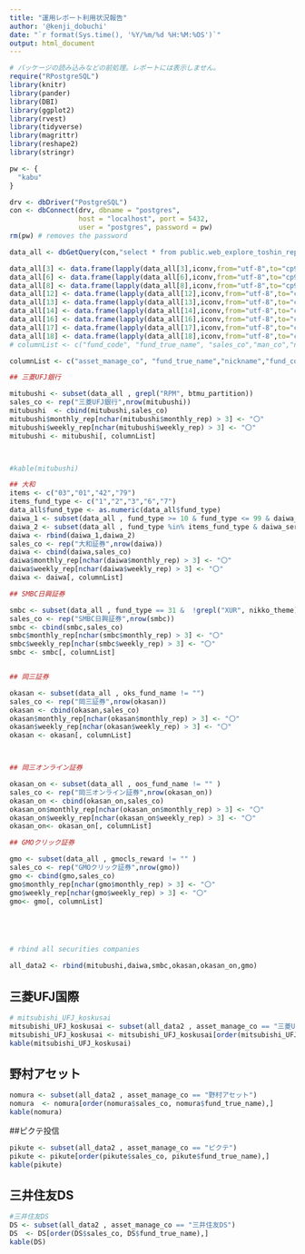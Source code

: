 ```yaml
---
title: "運用レポート利用状況報告"
author: '@kenji_dobuchi'
date: "`r format(Sys.time(), '%Y/%m/%d %H:%M:%OS')`"
output: html_document
---
```


```r
# パッケージの読み込みなどの前処理。レポートには表示しません。
require("RPostgreSQL")
library(knitr)
library(pander)
library(DBI)
library(ggplot2)
library(rvest)
library(tidyverse)
library(magrittr)
library(reshape2)
library(stringr)

pw <- {
  "kabu"
}

drv <- dbDriver("PostgreSQL")
con <- dbConnect(drv, dbname = "postgres",
                 host = "localhost", port = 5432,
                 user = "postgres", password = pw)
rm(pw) # removes the password

data_all <- dbGetQuery(con,"select * from public.web_explore_toshin_rep")

data_all[3] <- data.frame(lapply(data_all[3],iconv,from="utf-8",to="cp932"))
data_all[6] <- data.frame(lapply(data_all[6],iconv,from="utf-8",to="cp932"))
data_all[8] <- data.frame(lapply(data_all[8],iconv,from="utf-8",to="cp932"))
data_all[12] <- data.frame(lapply(data_all[12],iconv,from="utf-8",to="cp932"))
data_all[13] <- data.frame(lapply(data_all[13],iconv,from="utf-8",to="cp932"))
data_all[14] <- data.frame(lapply(data_all[14],iconv,from="utf-8",to="cp932"))
data_all[16] <- data.frame(lapply(data_all[16],iconv,from="utf-8",to="cp932"))
data_all[17] <- data.frame(lapply(data_all[17],iconv,from="utf-8",to="cp932"))
data_all[18] <- data.frame(lapply(data_all[18],iconv,from="utf-8",to="cp932"))
# columnList <- c("fund_code", "fund_true_name", "sales_co","man_co","nickname","weekly_rep","monthly_rep")

columnList <- c("asset_manage_co", "fund_true_name","nickname","fund_code","sales_co","weekly_rep","monthly_rep")

## 三菱UFJ銀行

mitubushi <- subset(data_all , grepl("RPM", btmu_partition))
sales_co <- rep("三菱UFJ銀行",nrow(mitubushi))
mitubushi  <- cbind(mitubushi,sales_co)
mitubushi$monthly_rep[nchar(mitubushi$monthly_rep) > 3] <- "〇"
mitubushi$weekly_rep[nchar(mitubushi$weekly_rep) > 3] <- "〇"
mitubushi <- mitubushi[, columnList]



#kable(mitubushi)

## 大和
items <- c("03","01","42","79")
items_fund_type <- c("1","2","3","6","7")
data_all$fund_type <- as.numeric(data_all$fund_type)
daiwa_1 <- subset(data_all , fund_type >= 10 & fund_type <= 99 & daiwa_service_partition == "1" & asset_manage_code %in% items & redeem_flag == "0")
daiwa_2 <- subset(data_all , fund_type %in% items_fund_type & daiwa_service_partition == "1" & asset_manage_code %in% items & redeem_flag == "0")
daiwa <- rbind(daiwa_1,daiwa_2)
sales_co <- rep("大和証券",nrow(daiwa))
daiwa <- cbind(daiwa,sales_co)
daiwa$monthly_rep[nchar(daiwa$monthly_rep) > 3] <- "〇"
daiwa$weekly_rep[nchar(daiwa$weekly_rep) > 3] <- "〇"
daiwa <- daiwa[, columnList]

## SMBC日興証券

smbc <- subset(data_all , fund_type == 31 &  !grepl("XUR", nikko_theme) & !grepl("ALL", nikko_theme)  & grepl("DRT", nikko_theme) & asset_manage_code %in% items & monthly_rep != "" )
sales_co <- rep("SMBC日興証券",nrow(smbc))
smbc <- cbind(smbc,sales_co)
smbc$monthly_rep[nchar(smbc$monthly_rep) > 3] <- "〇"
smbc$weekly_rep[nchar(smbc$weekly_rep) > 3] <- "〇"
smbc <- smbc[, columnList]


## 岡三証券

okasan <- subset(data_all , oks_fund_name != "")
sales_co <- rep("岡三証券",nrow(okasan))
okasan <- cbind(okasan,sales_co)
okasan$monthly_rep[nchar(okasan$monthly_rep) > 3] <- "〇"
okasan$weekly_rep[nchar(okasan$weekly_rep) > 3] <- "〇"
okasan <- okasan[, columnList]



## 岡三オンライン証券

okasan_on <- subset(data_all , oos_fund_name != "" )
sales_co <- rep("岡三オンライン証券",nrow(okasan_on))
okasan_on <- cbind(okasan_on,sales_co)
okasan_on$monthly_rep[nchar(okasan_on$monthly_rep) > 3] <- "〇"
okasan_on$weekly_rep[nchar(okasan_on$weekly_rep) > 3] <- "〇"
okasan_on<- okasan_on[, columnList]

## GMOクリック証券

gmo <- subset(data_all , gmocls_reward != "" )
sales_co <- rep("GMOクリック証券",nrow(gmo))
gmo <- cbind(gmo,sales_co)
gmo$monthly_rep[nchar(gmo$monthly_rep) > 3] <- "〇"
gmo$weekly_rep[nchar(gmo$weekly_rep) > 3] <- "〇"
gmo<- gmo[, columnList]





# rbind all securities companies

all_data2 <- rbind(mitubushi,daiwa,smbc,okasan,okasan_on,gmo)
```


## 三菱UFJ国際

```r
# mitsubishi_UFJ_koskusai
mitsubishi_UFJ_koskusai <- subset(all_data2 , asset_manage_co == "三菱UFJ国際")
mitsubishi_UFJ_koskusai <- mitsubishi_UFJ_koskusai[order(mitsubishi_UFJ_koskusai$sales_co, mitsubishi_UFJ_koskusai$fund_true_name),]
kable(mitsubishi_UFJ_koskusai)
```

## 野村アセット

```r
nomura <- subset(all_data2 , asset_manage_co == "野村アセット")
nomura  <- nomura[order(nomura$sales_co, nomura$fund_true_name),]
kable(nomura)
```



##ピクテ投信

```r
pikute <- subset(all_data2 , asset_manage_co == "ピクテ")
pikute <- pikute[order(pikute$sales_co, pikute$fund_true_name),]
kable(pikute)
```



## 三井住友DS

```r
#三井住友DS
DS <- subset(all_data2 , asset_manage_co == "三井住友DS")
DS  <- DS[order(DS$sales_co, DS$fund_true_name),]
kable(DS)
```


